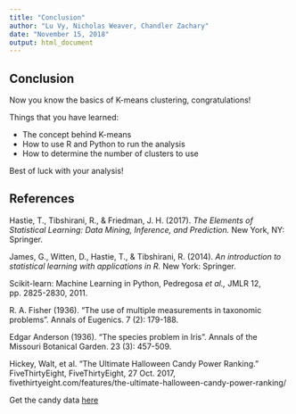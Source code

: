 ---
title: "Conclusion"
author: "Lu Vy, Nicholas Weaver, Chandler Zachary"
date: "November 15, 2018"
output: html_document
---
## Conclusion

Now you know the basics of K-means clustering, congratulations!

Things that you have learned:

+ The concept behind K-means
+ How to use R and Python to run the analysis
+ How to determine the number of clusters to use

Best of luck with your analysis!


## References

Hastie, T., Tibshirani, R., & Friedman, J. H. (2017). *The Elements of Statistical Learning: Data Mining, Inference, and Prediction.* New York, NY: Springer.

James, G., Witten, D., Hastie, T., & Tibshirani, R. (2014). *An introduction to statistical learning with applications in R.* New York: Springer.

Scikit-learn: Machine Learning in Python, Pedregosa *et al.,* JMLR 12, pp. 2825-2830, 2011.

R. A. Fisher (1936). "The use of multiple measurements in taxonomic problems". Annals of Eugenics. 7 (2): 179-188.

Edgar Anderson (1936). "The species problem in Iris". Annals of the Missouri Botanical Garden. 23 (3): 457-509.

Hickey, Walt, et al. "The Ultimate Halloween Candy Power Ranking." FiveThirtyEight, FiveThirtyEight, 27 Oct. 2017, fivethirtyeight.com/features/the-ultimate-halloween-candy-power-ranking/

Get the candy data [here](https://github.com/fivethirtyeight/data/tree/master/candy-power-ranking)